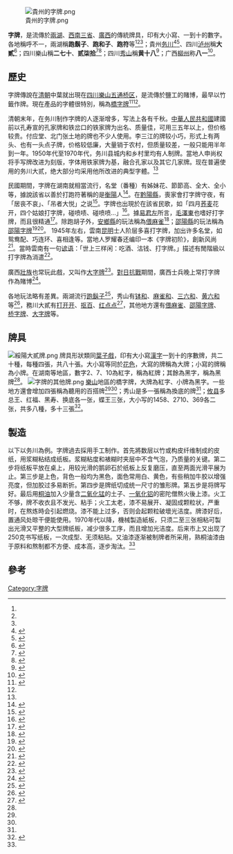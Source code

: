 [[File:貴州的字牌.png|thumb]]

'''字牌'''，是流傳於[[兩湖|兩湖]]、[[西南地區|西南三省]]、[[廣西|廣西]]的傳統牌具，印有大小寫、一到十的數字。各地稱呼不一，兩湖稱'''跑鬍子'''、'''跑和子'''、'''跑符'''等<REF name="跑胡子规则技巧"></ref><ref name="烽火夕陽紅"></ref><ref name="民初三湘人物"></ref>；貴州[[务川|务川]]<ref name="务川纸牌">{{Cite news|url=http://www.gz-travel.net/lysx/201103/11112.html|title=务川纸牌大贰 入选县级非遗|language=zh-cn|publisher=贵阳晚报|date=2011-03-02|accessdate=2013-08-25|deadurl=yes|archiveurl=https://web.archive.org/web/20140222165934/http://www.gz-travel.net/lysx/201103/11112.html|archivedate=2014-02-22}}</ref><ref>{{Cite news|url=http://www.wcren.com/html/wuchuanlvyou/minzuwenhua/shenmigelao/renwengu/2011/0421/954.html|title=务川：纸牌大贰上窗花|language=zh-cn|publisher=仡佬族-务川人|date=2011-04-21|accessdate=2013-08-25|deadurl=yes|archiveurl=https://web.archive.org/web/20131206104641/http://wcren.com/html/wuchuanlvyou/minzuwenhua/shenmigelao/renwengu/2011/0421/954.html|archivedate=2013-12-06|df=}}</ref>、四川[[泸州|泸州]]稱'''大貳'''<ref name="泸州大贰规则">{{Cite news|url=http://www.36qp.net/news/rule/201207/65788.shtml|title=泸州大贰规则|language=zh-cn|publisher=棋牌休闲游戏中心|date=2012-07-15|accessdate=2013-08-25|deadurl=yes|archiveurl=https://web.archive.org/web/20130522020908/http://www.36qp.net/news/rule/201207/65788.shtml|archivedate=2013-05-22}}</ref>；四川樂山稱'''二七十'''、'''贰柒拾'''<ref name="闲扯贰柒拾 珍贵的模版和竹签牌">{{Cite news|url=http://www.tudou.com/programs/view/_nwOlgRlr_g/ |title=闲扯贰柒拾 珍贵的模版和竹签牌|language=zh-cn|publisher=土豆網|date=2013-02-23|accessdate=2013-08-25}}</ref><ref name="乐山人的名片---二七十">{{Cite news|url=http://game.leshan.cn/news/content.aspx?id=2213|title=乐山人的名片---二七十|language=zh-cn|publisher=乐山新闻网|date=2010-11-10|accessdate=2013-08-25|deadurl=yes|archiveurl=https://web.archive.org/web/20130129174127/http://game.leshan.cn/news/content.aspx?id=2213|archivedate=2013-01-29}}</ref>；四川[[秀山土家族苗族自治縣|秀山]]稱'''黄十八'''<ref>{{Cite news|url=http://video.sina.com.cn/v/b/43907005-15506563.html|title=秀山字牌游戏《黄十八》-1|language=zh-cn|publisher=新浪視頻|date=2010-12-14|accessdate=2013-08-25|archive-date=2016-03-05|archive-url=https://web.archive.org/web/20160305012259/http://video.sina.com.cn/v/b/43907005-15506563.html|dead-url=no}}</ref>；广西[[柳州|柳州]]称'''八一'''<ref name="八一字牌游戏">{{Cite news|url=http://qp.gx173.com/gamelist/13/888/|title=八一字牌游戏|language=zh-cn|publisher=廣西游戏中心|author=|date=|accessdate=2013-09-06|deadurl=yes|archiveurl=https://web.archive.org/web/20110408040242/http://qp.gx173.com/gamelist/13/888/|archivedate=2011-04-08}}</ref>。

==歷史==

字牌傳說在[[清朝|清朝]]中葉就出現在[[四川|四川]][[樂山|樂山]][[五通桥区|五通桥区]]，是流傳於鹽工的賭博，最早以竹籤作牌。現在產品的字體很特別，稱為[[橋字牌|橋字牌]]<ref name="五通桥区志">{{cite book |author=四川省五通桥区志编纂委员会|title=《五通桥区志》 |date=1992|publisher=巴蜀书社出版社|location=中國 |language=zh-cn|isbn=}}</ref><ref name="闲扯贰柒拾 珍贵的模版和竹签牌"></ref>。

清朝末年，在务川制作字牌的人逐渐增多，写法上各有千秋。[[中華人民共和國|中華人民共和國]]建國前以孔寿宣的孔家牌和铁岔口的铁家牌为出名、质量佳，可用三五年以上，但价格较贵。付应堂、北门张土地的牌也不少人使用。李三江的牌较小巧，形式上有两头、也有一头点子牌，价格较低廉，大量销于农村，但质量较差，一般只能用半年到一年。1950年代至1970年代，务川县城内和乡村里均有人制牌。當地人申尚权将手写牌改进为刻版，字体用铁家牌为基，融合孔家以及其它几家牌。现在普遍使用的务川大贰，绝大部分均采用他所改进的典型字體。<ref name="務川大貳"></ref>

民國期間，字牌在湖南就相當流行，名堂（番種）有姊妹花、節節高、全大、全小等，據說該省以善於打跑符著稱的是[[衡陽|衡陽]]人<ref name="民初三湘人物">{{cite book |author=胡耐安|title=《民初三湘人物》 |date=1969|publisher=中外圖書出版社|location=臺灣 |language=zh-tw |isbn=}}</ref>。在[[黔陽縣|黔陽縣]]，喪家會打字牌守夜，有「居丧不哀」、「吊者大悦」之说<ref name="黔阳县志">{{cite book |author=黔阳县地方志编纂委员会 |title=《黔阳县志》 |date=2010-10|publisher=中国文史出版社|location=中國 |language=zh-cn|isbn=}}</ref>。字牌也出現於在該省民歌，如「四月[[荞麦|荞麦]]花开，四个姑娘打字牌，碰喷啧、碰喷喷...」<ref name="中国民间歌曲集成: 湖南卷, 第 2 篇">{{cite book |author=《中国民间歌曲集成》全国编辑委员会|title=《中国民间歌曲集成: 湖南卷》 |date=1994|publisher=中國ISBN中心|location=中國 |language=zh-cn|isbn=}}</ref>。據[[易君左|易君左]]所言，[[毛澤東|毛澤東]]也嗜好打字牌，而且很精通<ref name="烽火夕陽紅">{{cite book |author=易君左|title=《烽火夕陽紅》 |date=1971|publisher=三民書局|location=臺灣 |language=zh-tw|isbn=}}</ref>。除跑胡子外，[[安鄉縣|安鄉縣]]的玩法稱為[[偎麻雀|偎麻雀]]<ref name="闲安乡民俗民风——风靡常德的安乡偎麻雀">{{Cite news|url=http://www.csaxsh.cn/AquaView.asp?ID=580|title=安乡民俗民风——风靡常德的安乡偎麻雀|language=zh-cn|publisher=长沙市安乡商会网|date=|accessdate=2013-09-04|deadurl=yes|archiveurl=https://web.archive.org/web/20140111110705/http://www.csaxsh.cn/AquaView.asp?ID=580|archivedate=2014-01-11}}</ref>；[[邵陽縣|邵陽縣]]的玩法稱為[[邵陽字牌|邵陽字牌]]<ref name="剝皮胡">{{Cite news|url=http://www.52baxi.cn/GameRules.aspx?KindID=624|title=剝皮胡|language=zh-cn|publisher=邵阳八喜棋牌游戏官方网站|author=|date=|accessdate=2013-09-06|archive-date=2014-01-11|archive-url=https://web.archive.org/web/20140111110652/http://www.52baxi.cn/GameRules.aspx?KindID=624|dead-url=yes}}</ref><ref name="从“三打哈 ”到“剥皮”">{{Cite news|url=http://news.shaoyangnews.net/shiping/2011/04/19598.shtml|title=从“三打哈 ”到“剥皮”|language=zh-cn|publisher=《邵阳晚報》|author=欧阳升|date=2009-11-19|accessdate=2013-09-06|deadurl=yes|archiveurl=https://web.archive.org/web/20140111110532/http://news.shaoyangnews.net/shiping/2011/04/19598.shtml|archivedate=2014-01-11}}</ref>。
1945年左右，雲南[[昆明|昆明]]士人阶层多喜打字牌，加出许多名堂，如鸳鸯配、巧连环、喜相逢等。當地人罗耀春还编印一本《字牌初阶》，創新风尚<ref name="云南文史集粹: 华侨社会">{{cite book |author=李师程 |title=《云南文史集粹: 华侨社会》 |date=2004|publisher=云南人民出版社|location=中國 |language=zh-cn|isbn=9787222042629}}</ref>。當時雲南有一句[[谚语|谚语]]：「世上三样闲：吃酒、沽钱、打字牌。」描述有閒階級以打字牌為消遣<ref name="中国谚语集成: 云南卷">{{cite book |author=中国民间文学集成云南卷编辑委员会|title=《中国谚语集成: 云南卷》 |date=2002-10|publisher=中國ISBN中心|location=中國 |language=zh-cn|isbn=9787507602197}}</ref>。

廣西[[壯族|壯族]]也常玩此戲，又叫作[[大字牌|大字牌]]<ref name="广西忻城土司史话">{{cite book |author=覃桂清|title=《广西忻城土司史话》 |date=1994|publisher=广西民族出版社|location=中國 |language=zh-cn |isbn=}}</ref>。[[對日抗戰|對日抗戰]]期間，廣西士兵晚上常打字牌作為賭博<ref name="血路: 湘粤桂黔大逃亡亲历记">{{cite book |author=祖岱年|title=《血路: 湘粤桂黔大逃亡亲历记》 |date=2004-04-01|publisher=贵州人民出版社|location=中國 |language=zh-cn |isbn=9787221064363}}</ref>。

各地玩法略有差異。兩湖流行[[跑鬍子|跑鬍子]]<ref name="跑胡子规则技巧">{{Cite news|url=http://www.51v.cn/Article/jsll_200918_09181640362AFG7717FDGIAG79J07A_3089/|title=跑胡子规则技巧|language=zh-cn|publisher=湖北游戏中心|author=|date=|accessdate=2013-09-06|deadurl=yes|archiveurl=https://archive.is/20130821112846/http://www.51v.cn/Article/jsll_200918_09181640362AFG7717FDGIAG79J07A_3089/|archivedate=2013-08-21}}</ref>，秀山有[[钵和|钵和]]、[[麻雀和|麻雀和]]、[[三六和|三六和]]、[[黄六和|黄六和]]等<ref name="秀山县志">{{cite book |author=秀山土家族苗族自治县县志编纂委员会|title=《秀山县志》 |date=2001|publisher=中华书局|location=中國 |language=zh-cn|isbn=7101030424}}</ref>，務川大貳有[[打开开|打开开]]、[[抠百|抠百]]、[[红点点|红点点]]<ref name="務川大貳">{{Cite news|url=|title=务川大贰纸牌|language=zh-cn|publisher=务川在线|date=|accessdate=2014-02-16}}</ref>，其他地方還有[[偎麻雀|偎麻雀]]、[[邵陽字牌|邵陽字牌]]、[[桥字牌|桥字牌]]、[[大字牌|大字牌]]等。

==牌具==
[[File:綏陽大貳牌.png|thumb]]
牌具形狀類同[[葉子戲|葉子戲]]，印有大小寫[[漢字|漢字]]一到十的序數牌，共二十種，每種四張，共八十張。大小寫等同於[[花色|花色]]，大寫的牌稱為大牌；小寫的牌稱為小牌。在湖南等地區，數字2、7、10為紅字，稱為紅牌；其餘為黑字，稱為黑牌<REF name="跑胡子规则技巧"></ref>。
[[File:字牌的其他牌.png|thumb]]
[[樂山|樂山]]地區的橋字牌，大牌為紅字、小牌為黑字。一些地方還會增加四張稱為聽用的百搭牌<ref name="闲扯贰柒拾 珍贵的模版和竹签牌"></ref><ref name="乐山人的名片---二七十"></ref>；秀山是多一張稱為換底的牌<ref name="秀山县志"></ref>；[[攸县|攸县]]多总王、红福、黑寿、换底各一张，蝶王三张，大小写的1458、2710、369各二张，共多八種，多十三張<ref name="攸县纸牌">{{Cite news|url=http://www.yxnews.gov.cn/Info.aspx?ModelId=1&Id=26672|title=攸县纸牌|language=zh-cn|publisher=攸县新闻网|date=2013-01-07|accessdate=2013-09-16|archive-url=https://web.archive.org/web/20130822151148/http://www.yxnews.gov.cn/Info.aspx?ModelId=1&Id=26672|archive-date=2013-08-22|dead-url=yes}}</ref>。

==製造==
以下以务川為例。字牌過去採用手工制作。首先將数层以竹或构皮纤维制成的皮纸，用浆糊粘结成纸板。浆糊粘度和裱糊时夹层中不含气泡，乃质量的关键。第二步将纸板平放在桌上，用较光滑的鹅卵石於纸板上反复磨压，直至两面光滑平展为止。第三步是上色，背色一般均为黑色，面色常用白、黄色，有些稍加牛胶以增强亮度，但加胶过多易断折。第四步是牌纸切成统一尺寸的雏形牌。第五步是将牌写好。最后用[[桐油|桐油]]加入少量含[[二氧化锰|二氧化锰]]的土子、[[一氧化铝|一氧化铝]]的密陀僧熬火後上漆。火工不够，牌不收衣且不发光、粘手；火工太老，漆不易展开、凝固成颗粒状，严重时，在熬炼時会引起燃烧。漆不能上过多，否则会起颗粒破壞光洁度。牌漆好后，置通风处晾干便能使用。1970年代以降，機械製造紙板，只须二至三张相粘可製出光滑又平整的大型牌纸板，减少很多工序，而且增加光洁度。后来市上又出现了250克书写纸板，一次成型、无须粘贴。又油漆逐渐被制牌者所采用，熟桐油漆由于原料和熬制都不方便、成本高，逐步淘汰。<ref name="務川大貳"></ref>

==參考==
{{reflist|2}}

[[Category:字牌|Category:字牌]]